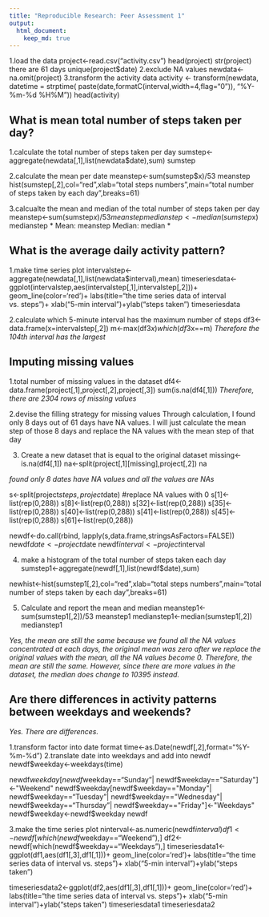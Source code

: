 ```yaml
---
title: "Reproducible Research: Peer Assessment 1"
output: 
  html_document:
    keep_md: true
---
```


1.load the data
project<-read.csv("activity.csv")
head(project)
str(project)
there are 61 days
unique(project$date) 
2.exclude NA values
newdata<-na.omit(project)
3.transform the activity data
activity <- transform(newdata, 
                      datetime = strptime( paste(date,formatC(interval,width=4,flag="0")), "%Y-%m-%d %H%M"))
head(activity)  


## What is mean total number of steps taken per day?

1.calculate the total number of steps taken per day
sumstep<-aggregate(newdata[,1],list(newdata$date),sum)
sumstep

2.calculate the mean per date
meanstep<-sum(sumstep$x)/53
meanstep
hist(sumstep[,2],col="red",xlab="total steps numbers",main="total number of steps taken by each day",breaks=61)

3.calcualte the mean and median of the total number of steps taken per day
meanstep<-sum(sumstep$x)/53
meanstep
medianstep<-median(sumstep$x)
medianstep
* Mean: meanstep *
* Median: median *

## What is the average daily activity pattern?
1.make time series plot
intervalstep<-aggregate(newdata[,1],list(newdata$interval),mean)
timeseriesdata<-ggplot(intervalstep,aes(intervalstep[,1],intervalstep[,2]))+
  geom_line(color='red')+
  labs(title="the time series data of interval vs. steps")+
  xlab("5-min interval")+ylab("steps taken")
timeseriesdata

2.calculate which 5-minute interval has the maximum number of steps
df3<-data.frame(x=intervalstep[,2])
m<-max(df3$x)
which(df3$x==m)
*Therefore the 104th interval has the largest* 

## Imputing missing values
1.total number of missing values in the dataset
df4<-data.frame(project[,1],project[,2],project[,3])
sum(is.na(df4[,1]))
*Therefore, there are 2304 rows of missing values*

2.devise the filling strategy for missing values
Through calculation, I found only 8 days out of 61 days have NA values.
I will just calculate the mean step of those 8 days and replace the NA values
with the mean step of that day

3. Create a new dataset that is equal to the original dataset
missing<-is.na(df4[,1])
na<-split(project[,1][missing],project[,2])
na

*found only 8 dates have NA values and all the values are NAs*

s<-split(project$steps,project$date)
#replace NA values with 0
s[1]<-list(rep(0,288))
s[8]<-list(rep(0,288))
s[32]<-list(rep(0,288))
s[35]<-list(rep(0,288))
s[40]<-list(rep(0,288))
s[41]<-list(rep(0,288))
s[45]<-list(rep(0,288))
s[61]<-list(rep(0,288))

newdf<-do.call(rbind, lapply(s,data.frame,stringsAsFactors=FALSE))
newdf$date<-project$date
newdf$interval<-project$interval

4. make a histogram of the total number of steps taken each day
sumstep1<-aggregate(newdf[,1],list(newdf$date),sum)

newhist<-hist(sumstep1[,2],col="red",xlab="total steps numbers",main="total number of steps taken by each day",breaks=61)

5. Calculate and report the mean and median
meanstep1<-sum(sumstep1[,2])/53
meanstep1
medianstep1<-median(sumstep1[,2])
medianstep1


*Yes, the mean are still the same because we found all the NA values concentrated at each days, the original mean was zero
after we replace the original values with the mean, all the NA values become 0. Therefore, the mean are still the same.
However, since there are more values in the dataset, the median does change to 10395 instead.*



## Are there differences in activity patterns between weekdays and weekends?
*Yes. There are differences.*

1.transform factor into date format
time<-as.Date(newdf[,2],format="%Y-%m-%d")
2.translate date into weekdays and add into newdf
newdf$weekday<-weekdays(time)

newdf$weekday[newdf$weekday=="Sunday"| newdf$weekday=="Saturday"]<-"Weekend"
newdf$weekday[newdf$weekday=="Monday"| newdf$weekday=="Tuesday"| newdf$weekday=="Wednesday"| newdf$weekday=="Thursday"| newdf$weekday=="Friday"]<-"Weekdays"
newdf$weekday<-newdf$weekday
newdf

3.make the time series plot
ninterval<-as.numeric(newdf$interval)
df1<-newdf[which(newdf$weekday=="Weekend"),]
df2<-newdf[which(newdf$weekday=="Weekdays"),]
timeseriesdata1<-ggplot(df1,aes(df1[,3],df1[,1]))+
  geom_line(color='red')+
  labs(title="the time series data of interval vs. steps")+
  xlab("5-min interval")+ylab("steps taken")

timeseriesdata2<-ggplot(df2,aes(df1[,3],df1[,1]))+
  geom_line(color='red')+
  labs(title="the time series data of interval vs. steps")+
  xlab("5-min interval")+ylab("steps taken")
timeseriesdata1
timeseriesdata2


